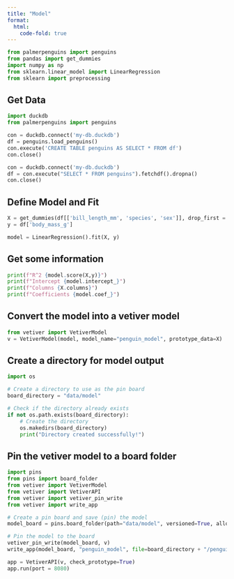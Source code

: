 ```yaml
---
title: "Model"
format:
  html:
    code-fold: true
---
```


```python
from palmerpenguins import penguins
from pandas import get_dummies
import numpy as np
from sklearn.linear_model import LinearRegression
from sklearn import preprocessing
```

## Get Data

```python
import duckdb
from palmerpenguins import penguins

con = duckdb.connect('my-db.duckdb')
df = penguins.load_penguins()
con.execute('CREATE TABLE penguins AS SELECT * FROM df')
con.close()

con = duckdb.connect('my-db.duckdb')
df = con.execute("SELECT * FROM penguins").fetchdf().dropna()
con.close()
```

## Define Model and Fit

```python
X = get_dummies(df[['bill_length_mm', 'species', 'sex']], drop_first = True)
y = df['body_mass_g']

model = LinearRegression().fit(X, y)
```

## Get some information

```python
print(f"R^2 {model.score(X,y)}")
print(f"Intercept {model.intercept_}")
print(f"Columns {X.columns}")
print(f"Coefficients {model.coef_}")
```

## Convert the model into a vetiver model

```python
from vetiver import VetiverModel
v = VetiverModel(model, model_name="penguin_model", prototype_data=X)
```

## Create a directory for model output

```python
import os

# Create a directory to use as the pin board
board_directory = "data/model"

# Check if the directory already exists
if not os.path.exists(board_directory):
    # Create the directory
    os.makedirs(board_directory)
    print("Directory created successfully!")
```


## Pin the vetiver model to a board folder

```python
import pins
from pins import board_folder
from vetiver import VetiverModel
from vetiver import VetiverAPI
from vetiver import vetiver_pin_write
from vetiver import write_app

# Create a pin board and save (pin) the model
model_board = pins.board_folder(path="data/model", versioned=True, allow_pickle_read=True)

# Pin the model to the board
vetiver_pin_write(model_board, v)
write_app(model_board, "penguin_model", file=board_directory + "/penguin_model.py")
```

```python
app = VetiverAPI(v, check_prototype=True)
app.run(port = 8080)
```



